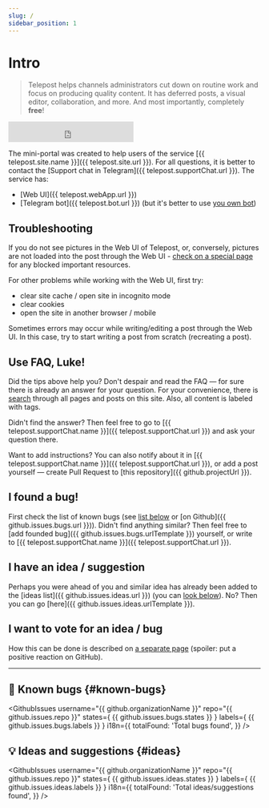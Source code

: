 ```yaml
---
slug: /
sidebar_position: 1
---
```


# Intro

<!-- markdownlint-disable MD041 -->
> Telepost helps channels administrators cut down on routine work and focus on producing quality content. It has deferred posts, a visual editor, collaboration, and more. And most importantly, completely **free**!

<!-- markdownlint-disable-next-line MD033 -->
<iframe
    className="status-page"
    src="https://telepost.instatus.com/embed-status/light-sm"
    width="250"
    height="41"
    frameBorder="0"
    scrolling="no"
>
</iframe>

The mini-portal was created to help users of the service [{{ telepost.site.name }}]({{ telepost.site.url }}). For all questions, it is better to contact the [Support chat in Telegram]({{ telepost.supportChat.url }}). The service has:

* [Web UI]({{ telepost.webApp.url }})
* [Telegram bot]({{ telepost.bot.url }}) (but it's better to use [you own bot](start/personal-bot-for-telepost.mdx))

## Troubleshooting

If you do not see pictures in the Web UI of Telepost, or, conversely, pictures are not loaded into the post through the Web UI - [check on a special page](check.mdx) for any blocked important resources.

For other problems while working with the Web UI, first try:

* clear site cache / open site in incognito mode
* clear cookies
* open the site in another browser / mobile

Sometimes errors may occur while writing/editing a post through the Web UI. In this case, try to start writing a post from scratch (recreating a post).

<!-- markdownlint-disable-next-line MD026 -->
## Use FAQ, Luke!

<!-- markdownlint-disable-next-line MD033 -->
Did the tips above help you? Don't despair and read the FAQ — for sure there is already an answer for your question. For your convenience, there is [search](/search) through all pages and posts on this site. Also, all content is labeled with tags.

Didn't find the answer? Then feel free to go to [{{ telepost.supportChat.name }}]({{ telepost.supportChat.url }}) and ask your question there.

<!-- markdownlint-disable-next-line -->
Want to add instructions? You can also notify about it in [{{ telepost.supportChat.name }}]({{ telepost.supportChat.url }}), or add a post yourself — create Pull Request to [this repository]({{ github.projectUrl }}).

<!-- markdownlint-disable-next-line MD026 -->
## I found a bug!

<!-- markdownlint-disable-next-line -->
First check the list of known bugs (see [list below](#known-bugs) or [on Github]({{ github.issues.bugs.url }})). Didn't find anything similar? Then feel free to [add founded bug]({{ github.issues.bugs.urlTemplate }}) yourself, or write to [{{ telepost.supportChat.name }}]({{ telepost.supportChat.url }}).

## I have an idea / suggestion

<!-- markdownlint-disable-next-line -->
Perhaps you were ahead of you and similar idea has already been added to the [ideas list]({{ github.issues.ideas.url }}) (you can [look below](#ideas)). No? Then you can go [here]({{ github.issues.ideas.urlTemplate }}).

## I want to vote for an idea / bug

How this can be done is described on [a separate page](votes.mdx) (spoiler: put a positive reaction on GitHub).

---


## 🐞 Known bugs {#known-bugs}

<GithubIssues
  username="{{ github.organizationName }}"
  repo="{{ github.issues.repo }}"
  states={ {{ github.issues.bugs.states }} }
  labels={ {{ github.issues.bugs.labels }} }
  i18n={{
    totalFound: 'Total bugs found',
  }}
/>

## 💡 Ideas and suggestions {#ideas}

<GithubIssues
  username="{{ github.organizationName }}"
  repo="{{ github.issues.repo }}"
  states={ {{ github.issues.ideas.states }} }
  labels={ {{ github.issues.ideas.labels }} }
  i18n={{
    totalFound: 'Total ideas/suggestions found',
  }}
/>
